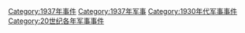 [[Category:1937年事件|Category:1937年事件]]
[[Category:1937年军事|Category:1937年军事]]
[[Category:1930年代军事事件|Category:1930年代军事事件]]
[[Category:20世纪各年军事事件|Category:20世纪各年军事事件]]